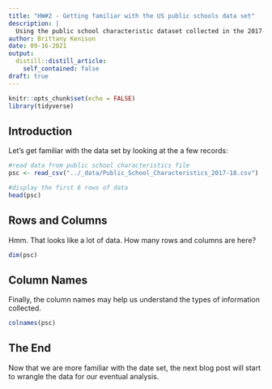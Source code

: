 ```yaml
---
title: "HW#2 - Getting familiar with the US public schools data set"
description: |
  Using the public school characteristic dataset collected in the 2017-2018 school year
author: Brittany Kenison
date: 09-16-2021
output:
  distill::distill_article:
    self_contained: false
draft: true
---
```



```r
knitr::opts_chunk$set(echo = FALSE)
library(tidyverse)
```

## Introduction

Let's get familiar with the data set by looking at the a few records:


```r
#read data from public school characteristics file
psc <- read_csv("../_data/Public_School_Characteristics_2017-18.csv")

#display the first 6 rows of data
head(psc)
```

## Rows and Columns
Hmm.  That looks like a lot of data.  How many rows and columns are here?

```r
dim(psc)
```

## Column Names

Finally, the column names may help us understand the types of information collected. 

```r
colnames(psc)
```

## The End
Now that we are more familiar with the date set, the next blog post will start to wrangle the data for our eventual analysis. 
